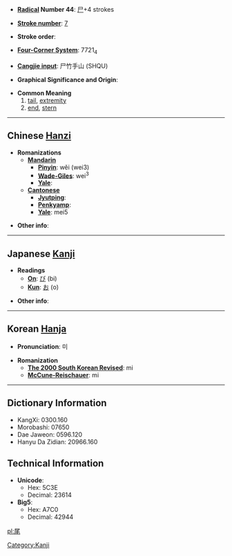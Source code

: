 * '''[[Wiktionary:Chinese radical index| Radical]] Number 44''': [[Wiktionary:Chinese radical index 尸|尸]]+4 strokes

* '''[[Wiktionary:Chinese total strokes index|Stroke number]]''': [[Wiktionary:Chinese total strokes index 7|7]]

* '''Stroke order''': 

* '''[[Wiktionary:Chinese four corner index|Four-Corner System]]''': 7721<sub>4</sub>

* '''[[Wiktionary:Chinese Cangjie index|Cangjie input]]''': 尸竹手山 (SHQU)

* '''Graphical Significance and Origin''': 

* '''Common Meaning'''
*#[[tail]], [[extremity]]
*# [[end]], [[stern]]

----

== Chinese [[Hanzi]] ==

* '''Romanizations'''
** '''[[Mandarin]]'''
*** '''[[Pinyin]]''': wěi (wei3)
*** '''[[Wade-Giles]]''': wei<sup>3</sup>
*** '''[[Yale]]''': 
** '''[[Cantonese]]'''
*** '''[[Jyutping]]''':
*** '''[[Penkyamp]]''': 
*** '''[[Yale]]''': mei5

* '''Other info''': 

----

== Japanese [[Kanji]] ==

* '''Readings'''
** '''[[On]]''': [[び]] (bi)
** '''[[Kun]]''': [[お]] (o)

* '''Other info''':  

----

== Korean [[Hanja]] ==

* '''Pronunciation''': 미

* '''Romanization'''
** '''[[The 2000 South Korean Revised Romanization|The 2000 South Korean Revised]]''': mi
** '''[[McCune-Reischauer]]''': mi

----

== Dictionary Information ==

* KangXi: 0300.160
* Morobashi: 07650
* Dae Jaweon: 0596.120
* Hanyu Da Zidian: 20966.160

== Technical Information ==

* '''Unicode''':
** Hex: 5C3E
** Decimal: 23614
* '''Big5''':
** Hex: A7C0
** Decimal: 42944

[[pl:尾]]


[[Category:Kanji]]